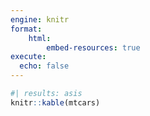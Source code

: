 ---
engine: knitr
format:                                  
    html:                                
        embed-resources: true
execute: 
  echo: false
---

```{r}
#| results: asis
knitr::kable(mtcars)
```
